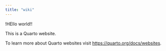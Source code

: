 ```yaml
---
title: "wiki"
---
```


!HEllo world!!

This is a Quarto website.

To learn more about Quarto websites visit <https://quarto.org/docs/websites>.
